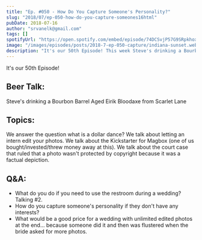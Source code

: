 ```yaml
---
title: "Ep. #050 - How Do You Capture Someone's Personality?"
slug: "2018/07/ep-050-how-do-you-capture-someones16html"
pubDate: 2018-07-16
author: "srvanelk@gmail.com"
tags: []
spotifyUrl: "https://open.spotify.com/embed/episode/74DCSvjP57G9SRpkhoxOCR?utm_source=generator"
image: "/images/episodes/posts/2018-7-ep-050-capture/indiana-sunset.webp"
description: "It's our 50th Episode! This week Steve's drinking a Bourbon Barrel Aged Eirik Bloodaxe from Scarlet Lane and we're talking photo stuff. We answer the question what is a dollar dance? We talk about letting an intern edit your photos. We talk about the Kickstarter for Magbox (one of us bought/invested/threw money away at this). We talk about the court case that ruled that a photo wasn't protected by copyright because it was a factual depiction."
---
```


It's our 50th Episode! 

## Beer Talk:
Steve's drinking a Bourbon Barrel Aged Eirik Bloodaxe from Scarlet Lane

## Topics:
We answer the question what is a dollar dance? We talk about letting an intern edit your photos. We talk about the Kickstarter for Magbox (one of us bought/invested/threw money away at this). We talk about the court case that ruled that a photo wasn't protected by copyright because it was a factual depiction.

## Q&A:  
- What do you do if you need to use the restroom during a wedding? Talking #2. 
- How do you capture someone's personality if they don't have any interests?
- What would be a good price for a wedding with unlimited edited photos at the end... because someone did it and then was flustered when the bride asked for more photos.